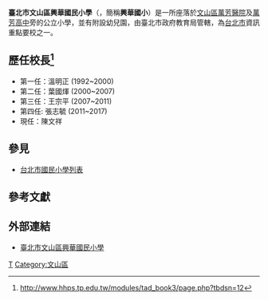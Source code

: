 {{Infobox School
| name           = 臺北市文山區興華國民小學
| other_name     = Taipei Municipal XingHua Elementary School
| image          = 臺北市文山區興華國民小學.jpg
| motto          = 快樂生活、健康成長、追求卓越、團隊合作、創新教學
| established    = 1992年7月
| type           = 公立小學
| principal      = 陳文祥
| grades         = 共19班
| district       = [[臺北市|臺北市]][[文山區|文山區]]
| location       = {{flagicon|TWN}}[[臺北市|臺北市]][[文山區|文山區]]興隆路三段125巷6號
| telephone      = +886-2-2239-3070
| fax            = +886-2-2230-5610
| website        = [http://www.hhps.tp.edu.tw/ www.hhps.tp.edu.tw]
}}
'''臺北市文山區興華國民小學'''（{{lang-en|'''Taipei Municipal Xinghua Elementary School''' (HHPS)}}，簡稱'''興華國小'''）是一所座落於[[文山區|文山區]][[萬芳醫院|萬芳醫院]]及[[萬芳高中|萬芳高中]]旁的公立小學，並有附設幼兒園，由臺北市政府教育局管轄，為[[台北市|台北市]]資訊重點要校之一。

== 歷任校長<ref>http://www.hhps.tp.edu.tw/modules/tad_book3/page.php?tbdsn=12</ref>==
*第一任：溫明正 (1992~2000)
*第二任：葉國煇 (2000~2007)
*第三任：王宗平 (2007~2011)
*第四任: 張志毓 (2011~2017)
*現任：陳文祥

==參見==
*[[台北市國民小學列表|台北市國民小學列表]]
==參考文獻==
{{reflist}}
== 外部連結 ==
*[http://www.hhps.tp.edu.tw// 臺北市文山區興華國民小學] {{Wayback|url=http://www.hhps.tp.edu.tw// |date=20170404233338 }}{{zh-tw}}

{{臺北市國民中小學}}

[[Category:臺北市立國民小學|T]]
[[Category:文山區|Category:文山區]]